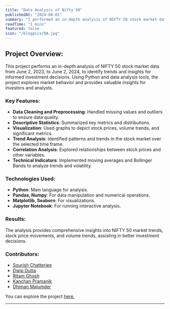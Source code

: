 ```yaml
---
title: "Data Analysis of Nifty 50"
publishedAt: "2024-08-01"
summary: "I performed an in-depth analysis of NIFTY 50 stock market data from June 2, 2023, to June 2, 2024, to identify trends and insights for informed investment decisions."
readTime: "1 mins"
featured: false
icon: "/blogpics/DA.jpg"
---
```


## Project Overview:
This project performs an in-depth analysis of NIFTY 50 stock market data from June 2, 2023, to June 2, 2024, to identify trends and insights for informed investment decisions. Using Python and data analysis tools, the project explores market behavior and provides valuable insights for investors and analysts.

### Key Features:
- **Data Cleaning and Preprocessing**: Handled missing values and outliers to ensure data quality.
- **Descriptive Statistics**: Summarized key metrics and distributions.
- **Visualization**: Used graphs to depict stock prices, volume trends, and significant metrics.
- **Trend Analysis**: Identified patterns and trends in the stock market over the selected time frame.
- **Correlation Analysis**: Explored relationships between stock prices and other variables.
- **Technical Indicators**: Implemented moving averages and Bollinger Bands to analyze trends and volatility.

### Technologies Used:
- **Python**: Main language for analysis.
- **Pandas, Numpy**: For data manipulation and numerical operations.
- **Matplotlib, Seaborn**: For visualizations.
- **Jupyter Notebook**: For running interactive analysis.

### Results:
The analysis provides comprehensive insights into NIFTY 50 market trends, stock price movements, and volume trends, assisting in better investment decisions.

### Contributors:
- [Sourish Chatterjee](https://www.linkedin.com/in/sourish-chatterjee/)
- [Dwip Dutta](https://www.linkedin.com/in/dwip-dutta-30b88a255/)
- [Ritam Ghosh](https://www.linkedin.com/in/ritam-ghosh-377959225/)
- [Kanchan Pramanik](https://www.linkedin.com/in/kanchan-pramanik-70381028a)
- [Dhiman Majumder](https://in.linkedin.com/in/dhiman-majumder-b7269a28a)

You can explore the project [here.](https://github.com/sourize/Data-Analysis-of-NIFTY-50-Dataset)


---